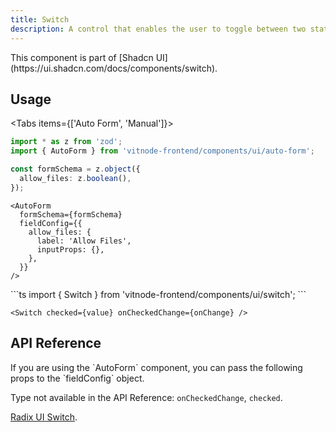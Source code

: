 ```yaml
---
title: Switch
description: A control that enables the user to toggle between two states, such as on and off.
---
```


<Callout title="Shadcn UI">
  This component is part of [Shadcn
  UI](https://ui.shadcn.com/docs/components/switch).
</Callout>

## Usage


<Tabs items={['Auto Form', 'Manual']}>
  <Tab value="Auto Form">
```ts
import * as z from 'zod';
import { AutoForm } from 'vitnode-frontend/components/ui/auto-form';
```

```ts
const formSchema = z.object({
  allow_files: z.boolean(),
});
```

```tsx
<AutoForm
  formSchema={formSchema}
  fieldConfig={{
    allow_files: {
      label: 'Allow Files',
      inputProps: {},
    },
  }}
/>
```

  </Tab>

  <Tab value="Manual">
```ts
import { Switch } from 'vitnode-frontend/components/ui/switch';
```

```tsx
<Switch checked={value} onCheckedChange={onChange} />
```

  </Tab>
</Tabs>

## API Reference

<Callout title="Auto Form Props">
  If you are using the `AutoForm` component, you can pass the following props to
  the `fieldConfig` object.

Type not available in the API Reference: `onCheckedChange`, `checked`.

</Callout>

[Radix UI Switch](https://www.radix-ui.com/primitives/docs/components/switch#api-reference).
